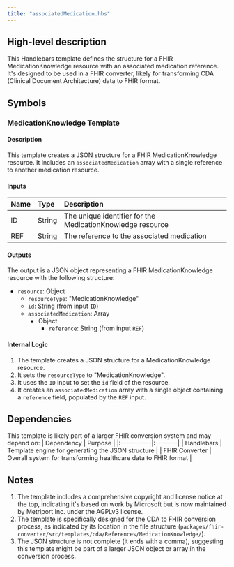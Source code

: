 ```yaml
---
title: "associatedMedication.hbs"
---
```


## High-level description
This Handlebars template defines the structure for a FHIR MedicationKnowledge resource with an associated medication reference. It's designed to be used in a FHIR converter, likely for transforming CDA (Clinical Document Architecture) data to FHIR format.

## Symbols

### MedicationKnowledge Template
#### Description
This template creates a JSON structure for a FHIR MedicationKnowledge resource. It includes an `associatedMedication` array with a single reference to another medication resource.

#### Inputs
| Name | Type | Description |
|:-----|:-----|:------------|
| ID | String | The unique identifier for the MedicationKnowledge resource |
| REF | String | The reference to the associated medication |

#### Outputs
The output is a JSON object representing a FHIR MedicationKnowledge resource with the following structure:
- `resource`: Object
  - `resourceType`: "MedicationKnowledge"
  - `id`: String (from input `ID`)
  - `associatedMedication`: Array
    - Object
      - `reference`: String (from input `REF`)

#### Internal Logic
1. The template creates a JSON structure for a MedicationKnowledge resource.
2. It sets the `resourceType` to "MedicationKnowledge".
3. It uses the `ID` input to set the `id` field of the resource.
4. It creates an `associatedMedication` array with a single object containing a `reference` field, populated by the `REF` input.

## Dependencies
This template is likely part of a larger FHIR conversion system and may depend on:
| Dependency | Purpose |
|:-----------|:--------|
| Handlebars | Template engine for generating the JSON structure |
| FHIR Converter | Overall system for transforming healthcare data to FHIR format |

## Notes
1. The template includes a comprehensive copyright and license notice at the top, indicating it's based on work by Microsoft but is now maintained by Metriport Inc. under the AGPLv3 license.
2. The template is specifically designed for the CDA to FHIR conversion process, as indicated by its location in the file structure (`packages/fhir-converter/src/templates/cda/References/MedicationKnowledge/`).
3. The JSON structure is not complete (it ends with a comma), suggesting this template might be part of a larger JSON object or array in the conversion process.